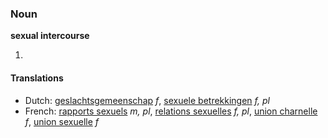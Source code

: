 ===Noun===
'''sexual intercourse'''

# 

====Translations====
*Dutch: [[geslachtsgemeenschap]] ''f'', [[sexuele betrekkingen]] ''f, pl''
*French: [[rapports sexuels]] ''m, pl'', [[relations sexuelles]] ''f, pl'', [[union charnelle]] ''f'', [[union sexuelle]] ''f''